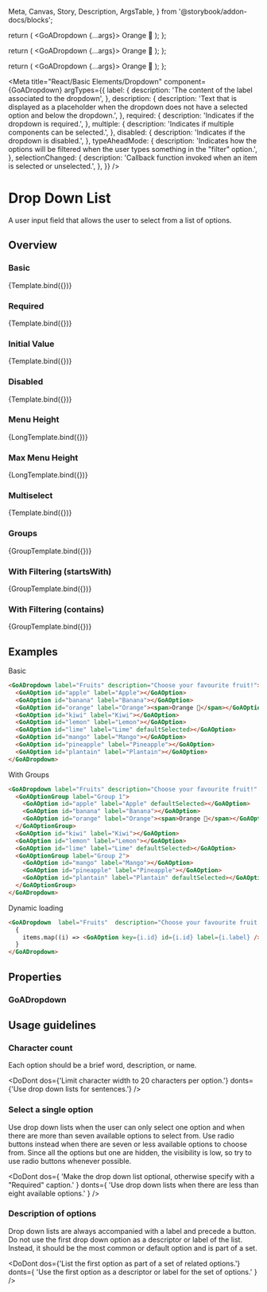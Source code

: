 <!--- This is your Story template function, shown here in React -->

  Meta,
  Canvas,
  Story,
  Description,
  ArgsTable,
} from '@storybook/addon-docs/blocks';

  return (
    <GoADropdown {...args}>
      <GoAOption id="apple" label="Apple"></GoAOption>
      <GoAOption id="banana" label="Banana"></GoAOption>
      <GoAOption id="orange" label="Orange">
        <span>Orange 🍊</span>
      </GoAOption>
      <GoAOption id="kiwi" label="Kiwi"></GoAOption>
      <GoAOption id="lemon" label="Lemon"></GoAOption>
    </GoADropdown>
  );
};

  return (
    <GoADropdown {...args}>
      <GoAOption id="apple" label="Apple"></GoAOption>
      <GoAOption id="banana" label="Banana"></GoAOption>
      <GoAOption id="orange" label="Orange">
        <span>Orange 🍊</span>
      </GoAOption>
      <GoAOption id="kiwi" label="Kiwi"></GoAOption>
      <GoAOption id="lemon" label="Lemon"></GoAOption>
      <GoAOption id="lime" label="Lime"></GoAOption>
      <GoAOption id="mango" label="Mango"></GoAOption>
      <GoAOption id="pineapple" label="Pineapple"></GoAOption>
      <GoAOption id="plantain" label="Plantain"></GoAOption>
      <GoAOption id="kiwi" label="Kiwi"></GoAOption>
      <GoAOption id="lemon" label="Lemon"></GoAOption>
      <GoAOption id="lime" label="Lime"></GoAOption>
      <GoAOption id="mango" label="Mango"></GoAOption>
      <GoAOption id="pineapple" label="Pineapple"></GoAOption>
      <GoAOption id="plantain" label="Plantain"></GoAOption>
      <GoAOption id="kiwi" label="Kiwi"></GoAOption>
      <GoAOption id="lemon" label="Lemon"></GoAOption>
      <GoAOption id="lime" label="Lime"></GoAOption>
      <GoAOption id="mango" label="Mango"></GoAOption>
      <GoAOption id="pineapple" label="Pineapple"></GoAOption>
      <GoAOption id="plantain" label="Plantain"></GoAOption>
    </GoADropdown>
  );
};

  return (
    <GoADropdown {...args}>
      <GoAOptionGroup label="Group 1">
        <GoAOption id="apple" label="Apple" defaultSelected></GoAOption>
        <GoAOption id="banana" label="Banana"></GoAOption>
        <GoAOption id="orange" label="Orange">
          <span>Orange 🍊</span>
        </GoAOption>
      </GoAOptionGroup>
      <GoAOption id="kiwi" label="Kiwi"></GoAOption>
      <GoAOption id="lemon" label="Lemon"></GoAOption>
      <GoAOption id="lime" label="Lime"></GoAOption>
      <GoAOptionGroup label="Group 2">
        <GoAOption id="mango" label="Mango"></GoAOption>
        <GoAOption id="pineapple" label="Pineapple"></GoAOption>
        <GoAOption id="plantain" label="Plantain"></GoAOption>
      </GoAOptionGroup>
    </GoADropdown>
  );
};

<Meta
  title="React/Basic Elements/Dropdown"
  component={GoADropdown}
  argTypes={{
    label: {
      description: 'The content of the label associated to the dropdown',
    },
    description: {
      description:
        'Text that is displayed as a placeholder when the dropdown does not have a selected option and below the dropdown.',
    },
    required: {
      description: 'Indicates if the dropdown is required.',
    },
    multiple: {
      description: 'Indicates if multiple components can be selected.',
    },
    disabled: {
      description: 'Indicates if the dropdown is disabled.',
    },
    typeAheadMode: {
      description:
        'Indicates how the options will be filtered when the user types something in the "filter" option.',
    },
    selectionChanged: {
      description:
        'Callback function invoked when an item is selected or unselected.',
    },
  }}
/>

# Drop Down List

A user input field that allows the user to select from a list of options.

## Overview

### Basic

<Canvas>
  <Story
    name="Basic"
    height="400px"
    args={{
      label: 'Fruits',
      description: 'Choose your favourite fruit!',
      style: { width: '300px' },
    }}
  >
    {Template.bind({})}
  </Story>
</Canvas>

### Required

<Canvas>
  <Story
    name="Required"
    height="400px"
    args={{
      label: 'Fruits',
      description: 'Choose your favourite fruit!',
      style: { width: '300px' },
      required: true,
    }}
  >
    {Template.bind({})}
  </Story>
</Canvas>

### Initial Value

<Canvas>
  <Story
    name="Initial Value"
    args={{
      label: 'Fruits',
      description: 'Kiwi should be pre-selected',
      style: { width: '300px' },
      value: 'kiwi'
    }}
  >
    {Template.bind({})}
  </Story>
</Canvas>

### Disabled

<Canvas>
  <Story
    name="Disabled"
    height="400px"
    args={{
      label: 'Fruits',
      description: 'Choose your favourite fruit!',
      style: { width: '300px' },
      required: true,
      disabled: true,
    }}
  >
    {Template.bind({})}
  </Story>
</Canvas>

### Menu Height

<Canvas>
  <Story
    name="Menu Height"
    args={{
      label: 'Fruits',
      description: 'Choose your favourite fruit!',
      style: { width: '300px' },
    }}
  >
    {LongTemplate.bind({})}
  </Story>
</Canvas>


### Max Menu Height

<Canvas>
  <Story
    name="Max Menu Height"
    args={{
      label: 'Fruits',
      description: 'Choose your favourite fruit!',
      menuHeight: 200,
      style: { width: '300px' },
    }}
  >
    {LongTemplate.bind({})}
  </Story>
</Canvas>

### Multiselect

<Canvas>
  <Story
    name="Multiselect"
    height="400px"
    args={{
      label: 'Fruits',
      description: 'Choose your favourite fruits!',
      style: { width: '300px' },
      multiple: true
    }}
  >
    {Template.bind({})}
  </Story>
</Canvas>

### Groups

<Canvas>
  <Story
    name="Groups"
    height="400px"
    args={{
      label: 'Fruits',
      description: 'Choose your favourite fruits!',
      style: { width: '300px' },
      multiple: false
    }}
  >
    {GroupTemplate.bind({})}
  </Story>
</Canvas>

### With Filtering (startsWith)

<Canvas>
  <Story name="With Filtering (startsWith)" height="400px"
    args={{
      label: 'Fruits',
      description: 'Choose your favourite fruits!',
      style: { width: '300px' },
      multiple: false,
      typeAheadMode: 'startsWith'
    }}
  >
    {GroupTemplate.bind({})}
  </Story>
</Canvas>

### With Filtering (contains)

<Canvas>
  <Story name="With Filtering (contains)" height="400px"
    args={{
      label: 'Fruits',
      description: 'Choose your favourite fruits!',
      style: { width: '300px' },
      multiple: false,
      typeAheadMode: 'contains'
    }}
  >
    {GroupTemplate.bind({})}
  </Story>
</Canvas>

## Examples

Basic

```html
<GoADropdown label="Fruits" description="Choose your favourite fruit!">
  <GoAOption id="apple" label="Apple"></GoAOption>
  <GoAOption id="banana" label="Banana"></GoAOption>
  <GoAOption id="orange" label="Orange"><span>Orange 🍊</span></GoAOption>
  <GoAOption id="kiwi" label="Kiwi"></GoAOption>
  <GoAOption id="lemon" label="Lemon"></GoAOption>
  <GoAOption id="lime" label="Lime" defaultSelected></GoAOption>
  <GoAOption id="mango" label="Mango"></GoAOption>
  <GoAOption id="pineapple" label="Pineapple"></GoAOption>
  <GoAOption id="plantain" label="Plantain"></GoAOption>
</GoADropdown>
```

With Groups

```html
<GoADropdown label="Fruits" description="Choose your favourite fruit!" multiple="true">
  <GoAOptionGroup label="Group 1">
    <GoAOption id="apple" label="Apple" defaultSelected></GoAOption>
    <GoAOption id="banana" label="Banana"></GoAOption>
    <GoAOption id="orange" label="Orange"><span>Orange 🍊</span></GoAOption>
  </GoAOptionGroup>
  <GoAOption id="kiwi" label="Kiwi"></GoAOption>
  <GoAOption id="lemon" label="Lemon"></GoAOption>
  <GoAOption id="lime" label="Lime" defaultSelected></GoAOption>
  <GoAOptionGroup label="Group 2">
    <GoAOption id="mango" label="Mango"></GoAOption>
    <GoAOption id="pineapple" label="Pineapple"></GoAOption>
    <GoAOption id="plantain" label="Plantain" defaultSelected></GoAOption>
  </GoAOptionGroup>
</GoADropdown>
```

Dynamic loading

```html
<GoADropdown  label="Fruits"  description="Choose your favourite fruit!"  multiple="false"  typeAheadMode="none">
  {
    items.map((i) => <GoAOption key={i.id} id={i.id} label={i.label} />)
  }
</GoADropdown>
```

## Properties

### GoADropdown

<Description of={GoADropdown} />
<ArgsTable of={GoADropdown} />

## Usage guidelines

### Character count

Each option should be a brief word, description, or name.

<DoDont
  dos={'Limit character width to 20 characters per option.'}
  donts={'Use drop down lists for sentences.'}
/>

### Select a single option

Use drop down lists when the user can only select one option and when there are more than
seven available options to select from. Use radio buttons instead when there are seven or
less available options to choose from. Since all the options but one are hidden, the visibility
is low, so try to use radio buttons whenever possible.

<DoDont
  dos={
    'Make the drop down list optional, otherwise specify with a "Required" caption.'
  }
  donts={
    'Use drop down lists when there are less than eight available options.'
  }
/>

### Description of options

Drop down lists are always accompanied with a label and precede a button. Do not use the first
drop down option as a descriptor or label of the list. Instead, it should be the most common or
default option and is part of a set.

<DoDont
  dos={'List the first option as part of a set of related options.'}
  donts={
    'Use the first option as a descriptor or label for the set of options.'
  }
/>
